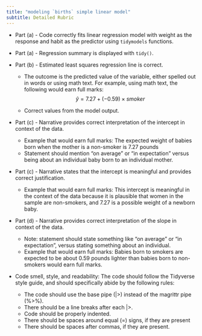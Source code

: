 ```yaml
---
title: "modeling `births` simple linear model"
subtitle: Detailed Rubric
---
```


-   Part (a) - Code correctly fits linear regression model with weight as the response and habit as the predictor using `tidymodels` functions.

-   Part (a) - Regression summary is displayed with `tidy()`.

-   Part (b) - Estimated least squares regression line is correct.

    -   The outcome is the predicted value of the variable, either spelled out in words or using math text. For example, using math text, the following would earn full marks: $$ \widehat{y} = 7.27 + (-0.59)\times smoker $$

    -   Correct values from the model output.

-   Part (c) - Narrative provides correct interpretation of the intercept in context of the data.

    -   Example that would earn full marks: The expected weight of babies born when the mother is a non-smoker is 7.27 pounds
    -   Statement should mention "on average" or "in expectation" versus being about an individual baby born to an individual mother. 

-   Part (c) - Narrative states that the intercept is meaningful and provides correct justification.

    - Example that would earn full marks: This intercept is meaningful in the context of the data because it is plausible that women in the sample are non-smokers, and 7.27 is a possible weight of a newborn baby.

-   Part (d) - Narrative provides correct interpretation of the slope in context of the data.

    -   Note: statement should state something like "on average" or "in expectation", versus stating something about an individual. 
    -   Example that would earn full marks: Babies born to smokers are expected to be about 0.59 pounds lighter than babies born to non-smokers would earn full marks. 

-   Code smell, style, and readability: The code should follow the Tidyverse style guide, and should specifically abide by the following rules:

    - The code should use the base pipe (|>) instead of the magrittr pipe (%>%).
    - There should be a line breaks after each |>.
    - Code should be properly indented.
    - There should be spaces around equal (=) signs, if they are present
    - There should be spaces after commas, if they are present.
